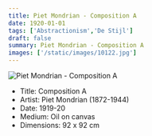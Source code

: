 ```yaml
---
title: Piet Mondrian - Composition A
date: 1920-01-01
tags: ['Abstractionism','De Stijl']
draft: false
summary: Piet Mondrian - Composition A
images: ['/static/images/10122.jpg']
---
```


![Piet Mondrian - Composition A](/static/images/10122.jpg)

* Title: Composition A
* Artist: Piet Mondrian (1872-1944)
* Date: 1919-20
* Medium: Oil on canvas
* Dimensions: 92 x 92 cm


